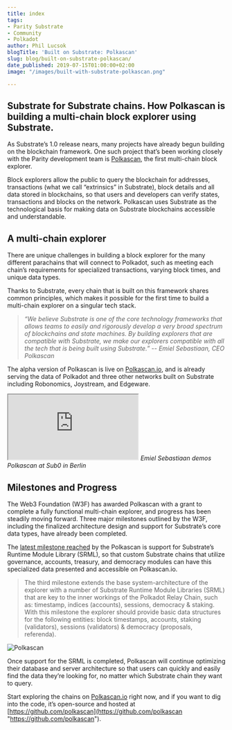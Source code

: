 ```yaml
---
title: index
tags:
- Parity Substrate
- Community
- Polkadot
author: Phil Lucsok
blogTitle: 'Built on Substrate: Polkascan'
slug: blog/built-on-substrate-polkascan/
date_published: 2019-07-15T01:00:00+02:00
image: "/images/built-with-substrate-polkascan.png"

---
```

## Substrate for Substrate chains. How Polkascan is building a multi-chain block explorer using Substrate.

As Substrate’s 1.0 release nears, many projects have already begun building on the blockchain framework. One such project that’s been working closely with the Parity development team is [Polkascan](https://polkascan.io/), the first multi-chain block explorer.

Block explorers allow the public to query the blockchain for addresses, transactions (what we call “extrinsics” in Substrate), block details and all data stored in blockchains, so that users and developers can verify states, transactions and blocks on the network. Polkascan uses Substrate as the technological basis for making data on Substrate blockchains accessible and understandable.

## A multi-chain explorer

There are unique challenges in building a block explorer for the many different parachains that will connect to Polkadot, such as meeting each chain’s requirements for specialized transactions, varying block times, and unique data types.

Thanks to Substrate, every chain that is built on this framework shares common principles, which makes it possible for the first time to build a multi-chain explorer on a singular tech stack.

> _“We believe Substrate is one of the core technology frameworks that allows teams to easily and rigorously develop a very broad spectrum of blockchains and state machines. By building explorers that are compatible with Substrate, we make our explorers compatible with all the tech that is being built using Substrate.” -- Emiel Sebastiaan, CEO Polkascan_

The alpha version of Polkascan is live on [Polkascan.io](https://polkascan.io/), and is already serving the data of Polkadot and three other networks built on Substrate including Robonomics, Joystream, and Edgeware.

<iframe className="w-full h-56 my-8 sm:h-80 md:h-96" src="https://www.youtube.com/embed/TmfXDduVQLI" allowFullScreen></iframe> <em>Emiel Sebastiaan demos Polkascan at Sub0 in Berlin</em>

## Milestones and Progress

The Web3 Foundation (W3F) has awarded Polkascan with a grant to complete a fully functional multi-chain explorer, and progress has been steadily moving forward. Three major milestones outlined by the W3F, including the finalized architecture design and support for Substrate’s core data types, have already been completed.

The [latest milestone reached](https://medium.com/polkadot-network/polkascan-development-update-3-fdea45ab959f) by the Polkascan is support for Substrate’s Runtime Module Library (SRML), so that custom Substrate chains that utilize governance, accounts, treasury, and democracy modules can have this specialized data presented and accessible on Polkascan.io.

> The third milestone extends the base system-architecture of the explorer with a number of Substrate Runtime Module Libraries (SRML) that are key to the inner workings of the Polkadot Relay Chain, such as: timestamp, indices (accounts), sessions, democracy & staking. With this milestone the explorer should provide basic data structures for the following entities: block timestamps, accounts, staking (validators), sessions (validators) & democracy (proposals, referenda).

![Polkascan](/images/built-on-polkascan-image-one.png "Polkascan")

Once support for the SRML is completed, Polkascan will continue optimizing their database and server architecture so that users can quickly and easily find the data they’re looking for, no matter which Substrate chain they want to query.

Start exploring the chains on [Polkascan.io](http://polkascan.io/) right now, and if you want to dig into the code, it’s open-source and hosted at [https://github.com/polkascan](https://github.com/polkascan "https://github.com/polkascan").